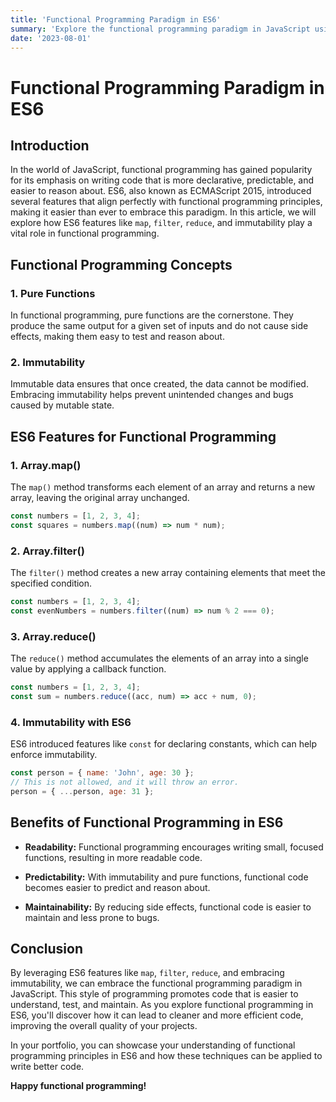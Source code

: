 ```yaml
---
title: 'Functional Programming Paradigm in ES6'
summary: 'Explore the functional programming paradigm in JavaScript using ES6 features like map, filter, reduce, and immutability to write cleaner, more concise, and maintainable code.'
date: '2023-08-01'
---
```


# Functional Programming Paradigm in ES6

## Introduction

In the world of JavaScript, functional programming has gained popularity for its emphasis on writing code that is more declarative, predictable, and easier to reason about. ES6, also known as ECMAScript 2015, introduced several features that align perfectly with functional programming principles, making it easier than ever to embrace this paradigm. In this article, we will explore how ES6 features like `map`, `filter`, `reduce`, and immutability play a vital role in functional programming.

## Functional Programming Concepts

### 1. Pure Functions

In functional programming, pure functions are the cornerstone. They produce the same output for a given set of inputs and do not cause side effects, making them easy to test and reason about.

### 2. Immutability

Immutable data ensures that once created, the data cannot be modified. Embracing immutability helps prevent unintended changes and bugs caused by mutable state.

## ES6 Features for Functional Programming

### 1. Array.map()

The `map()` method transforms each element of an array and returns a new array, leaving the original array unchanged.

```javascript
const numbers = [1, 2, 3, 4];
const squares = numbers.map((num) => num * num);
```

### 2. Array.filter()

The `filter()` method creates a new array containing elements that meet the specified condition.

```javascript
const numbers = [1, 2, 3, 4];
const evenNumbers = numbers.filter((num) => num % 2 === 0);
```

### 3. Array.reduce()

The `reduce()` method accumulates the elements of an array into a single value by applying a callback function.

```javascript
const numbers = [1, 2, 3, 4];
const sum = numbers.reduce((acc, num) => acc + num, 0);
```

### 4. Immutability with ES6

ES6 introduced features like `const` for declaring constants, which can help enforce immutability.

```javascript
const person = { name: 'John', age: 30 };
// This is not allowed, and it will throw an error.
person = { ...person, age: 31 };
```

## Benefits of Functional Programming in ES6

-   **Readability:** Functional programming encourages writing small, focused functions, resulting in more readable code.

-   **Predictability:** With immutability and pure functions, functional code becomes easier to predict and reason about.

-   **Maintainability:** By reducing side effects, functional code is easier to maintain and less prone to bugs.

## Conclusion

By leveraging ES6 features like `map`, `filter`, `reduce`, and embracing immutability, we can embrace the functional programming paradigm in JavaScript. This style of programming promotes code that is easier to understand, test, and maintain. As you explore functional programming in ES6, you'll discover how it can lead to cleaner and more efficient code, improving the overall quality of your projects.

In your portfolio, you can showcase your understanding of functional programming principles in ES6 and how these techniques can be applied to write better code.

**Happy functional programming!**
